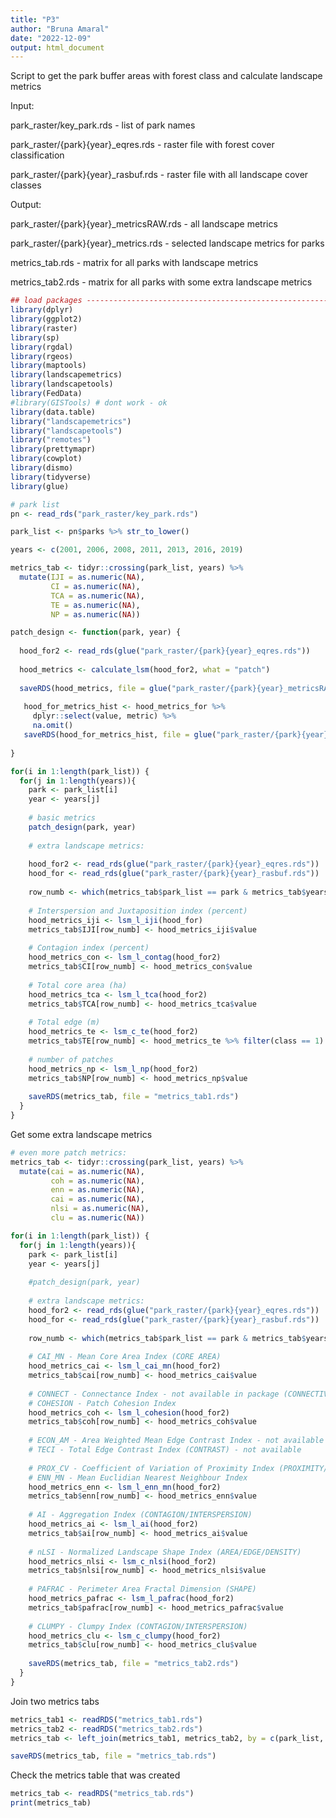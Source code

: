 ```yaml
---
title: "P3"
author: "Bruna Amaral"
date: "2022-12-09"
output: html_document
---
```


Script to get the park buffer areas with forest class and calculate landscape metrics

Input: 

park_raster/key_park.rds - list of park names  

park_raster/{park}{year}_eqres.rds - raster file with forest cover classification
       
park_raster/{park}{year}_rasbuf.rds - raster file with all landscape cover classes
       
Output: 

park_raster/{park}{year}_metricsRAW.rds - all landscape metrics
       
park_raster/{park}{year}_metrics.rds - selected landscape metrics for parks
       
metrics_tab.rds - matrix for all parks with landscape metrics
       
metrics_tab2.rds - matrix for all parks with some extra landscape metrics


```r
## load packages ------------------------------------------------------------
library(dplyr)
library(ggplot2)
library(raster)
library(sp)
library(rgdal)
library(rgeos)
library(maptools)
library(landscapemetrics)
library(landscapetools)
library(FedData)
#library(GISTools) # dont work - ok
library(data.table)
library("landscapemetrics")
library("landscapetools")
library("remotes")
library(prettymapr)
library(cowplot)
library(dismo)
library(tidyverse)
library(glue)

```

```r
# park list
pn <- read_rds("park_raster/key_park.rds")

park_list <- pn$parks %>% str_to_lower()

years <- c(2001, 2006, 2008, 2011, 2013, 2016, 2019)

metrics_tab <- tidyr::crossing(park_list, years) %>% 
  mutate(IJI = as.numeric(NA),
         CI = as.numeric(NA),
         TCA = as.numeric(NA),
         TE = as.numeric(NA),
         NP = as.numeric(NA))

patch_design <- function(park, year) {
  
  hood_for2 <- read_rds(glue("park_raster/{park}{year}_eqres.rds"))
  
  hood_metrics <- calculate_lsm(hood_for2, what = "patch")
  
  saveRDS(hood_metrics, file = glue("park_raster/{park}{year}_metricsRAW.rds"))
  
   hood_for_metrics_hist <- hood_metrics_for %>%
     dplyr::select(value, metric) %>%
     na.omit()
   saveRDS(hood_for_metrics_hist, file = glue("park_raster/{park}{year}_metrics.rds"))
  
}

for(i in 1:length(park_list)) {
  for(j in 1:length(years)){
    park <- park_list[i]
    year <- years[j]
    
    # basic metrics
    patch_design(park, year) 
    
    # extra landscape metrics:
    
    hood_for2 <- read_rds(glue("park_raster/{park}{year}_eqres.rds"))
    hood_for <- read_rds(glue("park_raster/{park}{year}_rasbuf.rds"))
    
    row_numb <- which(metrics_tab$park_list == park & metrics_tab$years == year, arr.ind = T)
    
    # Interspersion and Juxtaposition index (percent)
    hood_metrics_iji <- lsm_l_iji(hood_for)
    metrics_tab$IJI[row_numb] <- hood_metrics_iji$value
    
    # Contagion index (percent)
    hood_metrics_con <- lsm_l_contag(hood_for2)
    metrics_tab$CI[row_numb] <- hood_metrics_con$value
    
    # Total core area (ha)
    hood_metrics_tca <- lsm_l_tca(hood_for2)
    metrics_tab$TCA[row_numb] <- hood_metrics_tca$value
    
    # Total edge (m)
    hood_metrics_te <- lsm_c_te(hood_for2)
    metrics_tab$TE[row_numb] <- hood_metrics_te %>% filter(class == 1) %>% dplyr::select(value) %>% pull()
    
    # number of patches
    hood_metrics_np <- lsm_l_np(hood_for2)
    metrics_tab$NP[row_numb] <- hood_metrics_np$value
    
    saveRDS(metrics_tab, file = "metrics_tab1.rds")
  }
}
```


Get some extra landscape metrics
```r
# even more patch metrics:
metrics_tab <- tidyr::crossing(park_list, years) %>% 
  mutate(cai = as.numeric(NA),
         coh = as.numeric(NA),
         enn = as.numeric(NA),
         cai = as.numeric(NA),
         nlsi = as.numeric(NA),
         clu = as.numeric(NA))

for(i in 1:length(park_list)) {
  for(j in 1:length(years)){
    park <- park_list[i]
    year <- years[j]
    
    #patch_design(park, year) 
    
    # extra landscape metrics:
    hood_for2 <- read_rds(glue("park_raster/{park}{year}_eqres.rds"))
    hood_for <- read_rds(glue("park_raster/{park}{year}_rasbuf.rds"))
    
    row_numb <- which(metrics_tab$park_list == park & metrics_tab$years == year, arr.ind = T)
    
    # CAI_MN - Mean Core Area Index (CORE AREA)
    hood_metrics_cai <- lsm_l_cai_mn(hood_for2)
    metrics_tab$cai[row_numb] <- hood_metrics_cai$value
    
    # CONNECT - Connectance Index - not available in package (CONNECTIVITY) - not available
    # COHESION - Patch Cohesion Index
    hood_metrics_coh <- lsm_l_cohesion(hood_for2)
    metrics_tab$coh[row_numb] <- hood_metrics_coh$value
    
    # ECON_AM - Area Weighted Mean Edge Contrast Index - not available (CONTRAST) - not available
    # TECI - Total Edge Contrast Index (CONTRAST) - not available
    
    # PROX_CV - Coefficient of Variation of Proximity Index (PROXIMITY/ISOLATION) - not available
    # ENN_MN - Mean Euclidian Nearest Neighbour Index
    hood_metrics_enn <- lsm_l_enn_mn(hood_for2)
    metrics_tab$enn[row_numb] <- hood_metrics_enn$value
    
    # AI - Aggregation Index (CONTAGION/INTERSPERSION)
    hood_metrics_ai <- lsm_l_ai(hood_for2)
    metrics_tab$ai[row_numb] <- hood_metrics_ai$value
    
    # nLSI - Normalized Landscape Shape Index (AREA/EDGE/DENSITY)
    hood_metrics_nlsi <- lsm_c_nlsi(hood_for2)
    metrics_tab$nlsi[row_numb] <- hood_metrics_nlsi$value
    
    # PAFRAC - Perimeter Area Fractal Dimension (SHAPE)
    hood_metrics_pafrac <- lsm_l_pafrac(hood_for2)
    metrics_tab$pafrac[row_numb] <- hood_metrics_pafrac$value
    
    # CLUMPY - Clumpy Index (CONTAGION/INTERSPERSION)
    hood_metrics_clu <- lsm_c_clumpy(hood_for2)
    metrics_tab$clu[row_numb] <- hood_metrics_clu$value
    
    saveRDS(metrics_tab, file = "metrics_tab2.rds")
  }
}
```

Join two metrics tabs
```r
metrics_tab1 <- readRDS("metrics_tab1.rds")
metrics_tab2 <- readRDS("metrics_tab2.rds")
metrics_tab <- left_join(metrics_tab1, metrics_tab2, by = c(park_list, years))

saveRDS(metrics_tab, file = "metrics_tab.rds")


```

Check the metrics table that was created
```r
metrics_tab <- readRDS("metrics_tab.rds")
print(metrics_tab)

```

